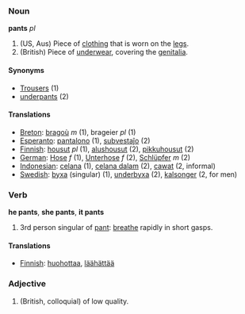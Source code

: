 ===Noun===
'''pants''' ''pl''

#(US, Aus) Piece of [[clothing]] that is worn on the [[legs]].
#(British) Piece of [[underwear]], covering the [[genitalia]].

====Synonyms====
*[[Trousers]] (1)
*[[underpants]] (2)

====Translations====
*[[Breton]]: [[bragoù]] ''m'' (1), brageier ''pl'' (1)
*[[Esperanto]]: [[pantalono]] (1), [[subvestaĵo]] (2)
*[[Finnish]]: [[housut]] ''pl'' (1), [[alushousut]] (2), [[pikkuhousut]] (2)
*[[German]]: [[Hose]] ''f'' (1), [[Unterhose]] ''f'' (2), [[Schlüpfer]] ''m'' (2)
*[[Indonesian]]: [[celana]] (1), [[celana dalam]] (2), [[cawat]] (2, informal)
*[[Swedish]]: [[byxa]] (singular) (1), [[underbyxa]] (2), [[kalsonger]] (2, for men)

===Verb===
'''he pants''', '''she pants''', '''it pants'''

#3rd person singular of [[pant]]: [[breathe]] rapidly in short gasps.

====Translations====
*[[Finnish]]: [[huohottaa]], [[läähättää]]

===Adjective===
#(British, colloquial) of low quality.